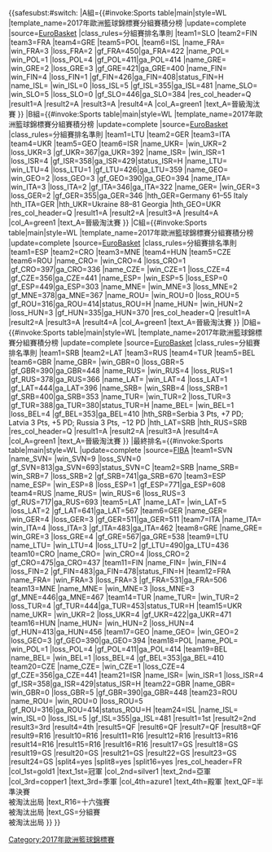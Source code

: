 {{<includeonly>safesubst:</includeonly>#switch:{{{1|}}}
|A組={{#invoke:Sports table|main|style=WL
|template_name=2017年歐洲籃球錦標賽分組賽積分榜
|update=complete
|source=[http://www.fiba.com/eurobasket/2017/groups EuroBasket]
|class_rules=分組賽排名準則
|team1=SLO |team2=FIN |team3=FRA |team4=GRE |team5=POL |team6=ISL
|name_FRA={{Bk|FRA}} |win_FRA=3 |loss_FRA=2 |gf_FRA=450|ga_FRA=422
|name_POL={{Bk|POL}} |win_POL=1 |loss_POL=4 |gf_POL=411|ga_POL=414
|name_GRE={{Bk|GRE}} |win_GRE=2 |loss_GRE=3 |gf_GRE=421|ga_GRE=400
|name_FIN={{Bk|FIN}} |win_FIN=4 |loss_FIN=1 |gf_FIN=426|ga_FIN=408|status_FIN=H
|name_ISL={{Bk|ISL}} |win_ISL=0 |loss_ISL=5 |gf_ISL=355|ga_ISL=481
|name_SLO={{Bk|SLO}} |win_SLO=5 |loss_SLO=0 |gf_SLO=446|ga_SLO=384
|res_col_header=Q
|result1=A |result2=A |result3=A |result4=A
|col_A=green1 |text_A=晉級淘汰賽
}}
|B組={{#invoke:Sports table|main|style=WL
|template_name=2017年歐洲籃球錦標賽分組賽積分榜
|update=complete
|source=[http://www.fiba.com/eurobasket/2017/groups EuroBasket]
|class_rules=分組賽排名準則
|team1=LTU |team2=GER |team3=ITA |team4=UKR |team5=GEO |team6=ISR
|name_UKR={{Bk|UKR}} |win_UKR=2 |loss_UKR=3 |gf_UKR=367|ga_UKR=392
|name_ISR={{Bk|ISR}} |win_ISR=1 |loss_ISR=4 |gf_ISR=358|ga_ISR=429|status_ISR=H
|name_LTU={{Bk|LTU}} |win_LTU=4 |loss_LTU=1 |gf_LTU=426|ga_LTU=359
|name_GEO={{Bk|GEO}} |win_GEO=2 |loss_GEO=3 |gf_GEO=390|ga_GEO=394
|name_ITA={{Bk|ITA}} |win_ITA=3 |loss_ITA=2 |gf_ITA=346|ga_ITA=322
|name_GER={{Bk|GER}} |win_GER=3 |loss_GER=2 |gf_GER=355|ga_GER=346
|hth_GER=Germany 61–55 Italy |hth_ITA=GER
|hth_UKR=Ukraine 88–81 Georgia |hth_GEO=UKR
|res_col_header=Q
|result1=A |result2=A |result3=A |result4=A
|col_A=green1 |text_A=晉級淘汰賽
}}
|C組={{#invoke:Sports table|main|style=WL
|template_name=2017年歐洲籃球錦標賽分組賽積分榜
|update=complete
|source=[http://www.fiba.com/eurobasket/2017/groups EuroBasket]
|class_rules=分組賽排名準則
|team1=ESP |team2=CRO |team3=MNE |team4=HUN |team5=CZE |team6=ROU
|name_CRO={{Bk|CRO}} |win_CRO=4 |loss_CRO=1 |gf_CRO=397|ga_CRO=336
|name_CZE={{Bk|CZE}} |win_CZE=1 |loss_CZE=4 |gf_CZE=356|ga_CZE=441
|name_ESP={{Bk|ESP}} |win_ESP=5 |loss_ESP=0 |gf_ESP=449|ga_ESP=303
|name_MNE={{Bk|MNE}} |win_MNE=3 |loss_MNE=2 |gf_MNE=378|ga_MNE=367
|name_ROU={{Bk|ROU}} |win_ROU=0 |loss_ROU=5 |gf_ROU=316|ga_ROU=414|status_ROU=H
|name_HUN={{Bk|HUN}} |win_HUN=2 |loss_HUN=3 |gf_HUN=335|ga_HUN=370
|res_col_header=Q
|result1=A |result2=A |result3=A |result4=A
|col_A=green1 |text_A=晉級淘汰賽
}}
|D組={{#invoke:Sports table|main|style=WL
|template_name=2017年歐洲籃球錦標賽分組賽積分榜
|update=complete
|source=[http://www.fiba.com/eurobasket/2017/groups EuroBasket]
|class_rules=分組賽排名準則
|team1=SRB |team2=LAT |team3=RUS |team4=TUR |team5=BEL |team6=GBR
|name_GBR={{Bk|GBR}} |win_GBR=0 |loss_GBR=5 |gf_GBR=390|ga_GBR=448
|name_RUS={{Bk|RUS}} |win_RUS=4 |loss_RUS=1 |gf_RUS=378|ga_RUS=366
|name_LAT={{Bk|LAT}} |win_LAT=4 |loss_LAT=1 |gf_LAT=444|ga_LAT=396
|name_SRB={{Bk|SRB}} |win_SRB=4 |loss_SRB=1 |gf_SRB=400|ga_SRB=353
|name_TUR={{Bk|TUR}} |win_TUR=2 |loss_TUR=3 |gf_TUR=388|ga_TUR=380|status_TUR=H
|name_BEL={{Bk|BEL}} |win_BEL=1 |loss_BEL=4 |gf_BEL=353|ga_BEL=410
|hth_SRB=Serbia 3 Pts, +7 PD; Latvia 3 Pts, +5 PD; Russia 3 Pts, −12 PD |hth_LAT=SRB |hth_RUS=SRB
|res_col_header=Q
|result1=A |result2=A |result3=A |result4=A
|col_A=green1 |text_A=晉級淘汰賽
}}
|最終排名={{#invoke:Sports table|main|style=WL
|update=complete
|source=[http://www.fiba.basketball/eurobasket/2017/groups FIBA]
|team1=SVN  |name_SVN={{Bk|SVN}} |win_SVN=9 |loss_SVN=0 |gf_SVN=813|ga_SVN=693|status_SVN=C
|team2=SRB  |name_SRB={{Bk|SRB}} |win_SRB=7 |loss_SRB=2 |gf_SRB=741|ga_SRB=670
|team3=ESP  |name_ESP={{Bk|ESP}} |win_ESP=8 |loss_ESP=1 |gf_ESP=771|ga_ESP=608
|team4=RUS  |name_RUS={{Bk|RUS}} |win_RUS=6 |loss_RUS=3 |gf_RUS=717|ga_RUS=693
|team5=LAT  |name_LAT={{Bk|LAT}} |win_LAT=5 |loss_LAT=2 |gf_LAT=641|ga_LAT=567
|team6=GER  |name_GER={{Bk|GER}} |win_GER=4 |loss_GER=3 |gf_GER=511|ga_GER=511
|team7=ITA  |name_ITA={{Bk|ITA}} |win_ITA=4 |loss_ITA=3 |gf_ITA=483|ga_ITA=462
|team8=GRE  |name_GRE={{Bk|GRE}} |win_GRE=3 |loss_GRE=4 |gf_GRE=567|ga_GRE=538
|team9=LTU  |name_LTU={{Bk|LTU}} |win_LTU=4 |loss_LTU=2 |gf_LTU=490|ga_LTU=436
|team10=CRO |name_CRO={{Bk|CRO}} |win_CRO=4 |loss_CRO=2 |gf_CRO=475|ga_CRO=437
|team11=FIN |name_FIN={{Bk|FIN}} |win_FIN=4 |loss_FIN=2 |gf_FIN=483|ga_FIN=478|status_FIN=H
|team12=FRA |name_FRA={{Bk|FRA}} |win_FRA=3 |loss_FRA=3 |gf_FRA=531|ga_FRA=506
|team13=MNE |name_MNE={{Bk|MNE}} |win_MNE=3 |loss_MNE=3 |gf_MNE=446|ga_MNE=467
|team14=TUR |name_TUR={{Bk|TUR}} |win_TUR=2 |loss_TUR=4 |gf_TUR=444|ga_TUR=453|status_TUR=H
|team15=UKR |name_UKR={{Bk|UKR}} |win_UKR=2 |loss_UKR=4 |gf_UKR=422|ga_UKR=471
|team16=HUN |name_HUN={{Bk|HUN}} |win_HUN=2 |loss_HUN=4 |gf_HUN=413|ga_HUN=456
|team17=GEO |name_GEO={{Bk|GEO}} |win_GEO=2 |loss_GEO=3 |gf_GEO=390|ga_GEO=394
|team18=POL |name_POL={{Bk|POL}} |win_POL=1 |loss_POL=4 |gf_POL=411|ga_POL=414
|team19=BEL |name_BEL={{Bk|BEL}} |win_BEL=1 |loss_BEL=4 |gf_BEL=353|ga_BEL=410
|team20=CZE |name_CZE={{Bk|CZE}} |win_CZE=1 |loss_CZE=4 |gf_CZE=356|ga_CZE=441
|team21=ISR |name_ISR={{Bk|ISR}} |win_ISR=1 |loss_ISR=4 |gf_ISR=358|ga_ISR=429|status_ISR=H
|team22=GBR |name_GBR={{Bk|GBR}} |win_GBR=0 |loss_GBR=5 |gf_GBR=390|ga_GBR=448
|team23=ROU |name_ROU={{Bk|ROU}} |win_ROU=0 |loss_ROU=5 |gf_ROU=316|ga_ROU=414|status_ROU=H
|team24=ISL |name_ISL={{Bk|ISL}} |win_ISL=0 |loss_ISL=5 |gf_ISL=355|ga_ISL=481
|result1=1st |result2=2nd |result3=3rd |result4=4th |result5=QF |result6=QF |result7=QF |result8=QF |result9=R16 |result10=R16 |result11=R16 |result12=R16 |result13=R16 |result14=R16 |result15=R16 |result16=R16 |result17=GS |result18=GS |result19=GS |result20=GS |result21=GS |result22=GS |result23=GS |result24=GS
|split4=yes |split8=yes |split16=yes
|res_col_header=FR
|col_1st=gold1 |text_1st=冠軍
|col_2nd=silver1 |text_2nd=亞軍
|col_3rd=copper1 |text_3rd=季軍
|col_4th=azure1 |text_4th=殿軍
|text_QF=半準決賽<br>被淘汰出局
|text_R16=十六強賽<br>被淘汰出局
|text_GS=分組賽<br>被淘汰出局
}}
}}<noinclude>
{{Multiple sports table preview|A組|B組|C組|D組|最終排名}}
[[Category:2017年歐洲籃球錦標賽]]
</noinclude>